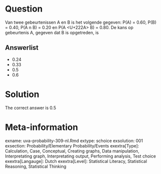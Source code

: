 Question
========

Van twee gebeurtenissen A en B is het volgende gegeven: P(A) = 0.60, P(B) = 0.40, P(A n B) = 0.20 en P(A <U+222A> B) = 0.80. De kans op gebeurtenis A, gegeven dat B is opgetreden, is

Answerlist
----------
* 0.24
* 0.33
* 0.5
* 0.6

Solution
========

The correct answer is  0.5

Meta-information
================
exname: uva-probability-309-nl.Rmd
extype: schoice
exsolution: 001
exsection: Probability/Elementary Probability/Events
exextra[Type]: Calculation, Case, Conceptual, Creating graphs, Data manipulation, Interpretating graph, Interpretating output, Performing analysis, Test choice
exextra[Langauge]: Dutch
exextra[Level]: Statistical Literacy, Statistical Reasoning, Statistical Thinking
